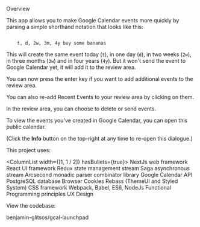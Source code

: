 
<Heading variant="h2" mt="3">Overview</Heading>

<Divider color="text" mb="4" />

This app allows you to make Google Calendar events more quickly by parsing a simple shorthand notation that looks like this:

<Code type="pre">
    t, d, 2w, 3m, 4y buy some bananas
</Code>

This will create the same event today (<Code>t</Code>), in one day (<Code>d</Code>), in two weeks (<Code>2w</Code>), in three months (<Code>3w</Code>) and in four years (<Code>4y</Code>). But it won't send the event to Google Calendar yet, it will add it to the review area.

You can now press the enter key if you want to add additional events to the review area.

You can also re-add Recent Events to your review area by clicking on them.

In the review area, you can choose to delete or send events.

To view the events you've created in Google Calendar, you can <Link href={process.env.GCAL_PUBLIC_CALENDAR} target="_blank">open this public calendar</Link>.

(Click the **Info** button on the top-right at any time to re-open this dialogue.)

<Heading variant="h2" mt="4">This project uses:</Heading>

<ColumnList width={[1, 1 / 2]} hasBullets={true}>
    <span>
        <Link href="https://nextjs.org/">NextJs</Link> web framework
    </span>
    <span>
        <Link href="https://reactjs.org/">React</Link> UI framework
    </span>
    <span>
        <Link href="https://redux.js.org/">Redux</Link> state management stream
    </span>
    <span>
        <Link href="https://redux-saga.js.org/">Saga</Link> asynchronous stream
    </span>
    <span>
        <Link href="https://www.npmjs.com/package/arcsecond">Arcsecond</Link> monadic parser combinator library
    </span>
    <span>
        <Link href="https://developers.google.com/calendar">Google Calendar API</Link>
    </span>
    <span>
        <Link href="https://www.postgresql.org/">PostgreSQL</Link> database
    </span>
    <span>
        Browser Cookies
    </span>
    <span>
        <Link href="https://rebassjs.org/">Rebass</Link> (<Link href="https://theme-ui.com/">ThemeUI</Link> and <Link href="https://styled-system.com/">Styled System</Link>) CSS framework
    </span>
    <span>
        <Link href="https://webpack.js.org/">Webpack</Link>, <Link href="https://babeljs.io/">Babel</Link>, <Link href="http://es6-features.org/">ES6</Link>, <Link href="https://nodejs.org/en/">NodeJs</Link>
    </span>
    <span>
        Functional Programming principles
    </span>
    <span>
        UX Design
    </span>
</ColumnList>

<Heading variant="h2" mt="4">View the codebase:</Heading>

<Link href="https://github.com/benjamin-glitsos/gcal-launchpad">benjamin-glitsos/gcal-launchpad</Link>
